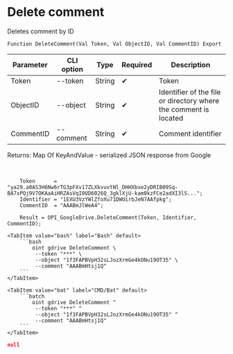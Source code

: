 ﻿---
sidebar_position: 4
description: Delete comment and other functions to work with Google Drive in the Open Integration Package, a free open-source integration library for 1C:Enterprise 8, OneScript and CLI
keywords: [1C, 1С, 1С:Enterprise, 1С:Enterprise 8.3, API, Integration, Services, Exchange, OneScript, CLI, Google Drive]
---


# Delete comment
 Deletes comment by ID



`Function DeleteComment(Val Token, Val ObjectID, Val CommentID) Export`

  | Parameter | CLI option | Type | Required | Description |
  |-|-|-|-|-|
  | Token | --token | String | &#x2714; | Token |
  | ObjectID | --object | String | &#x2714; | Identifier of the file or directory where the comment is located |
  | CommentID | --comment | String | &#x2714; | Comment identifier |

  
  Returns:  Map Of KeyAndValue - serialized JSON response from Google

<br/>




```bsl title="1C:Enterprise/OneScript code example"
    Token      = "ya29.a0AS3H6Nw6rTG3pFXv17ZLXkvuvtNl_DHHXbxe2yDRIB09Sq-BA7xPQj9V7OKAaAiHRZAsVqI0UD6026Q_3gklXjU-kam0kzFCe2adXI3lS...";
    Identifier = "1EXU3VzYWlZfoXu71DWUirbJeN7AAfpkg";
    CommentID  = "AAABmJlWeA4";

    Result = OPI_GoogleDrive.DeleteComment(Token, Identifier, CommentID);
```
 

 <Tabs>
  
    <TabItem value="bash" label="Bash" default>
        ```bash
            oint gdrive DeleteComment \
             --token "***" \
             --object "1f3FAPBVpH32sLJozXrmGe4kONu19OT35" \
             --comment "AAABmHtsj1Q"
        ```
    </TabItem>
  
    <TabItem value="bat" label="CMD/Bat" default>
        ```batch
            oint gdrive DeleteComment ^
             --token "***" ^
             --object "1f3FAPBVpH32sLJozXrmGe4kONu19OT35" ^
             --comment "AAABmHtsj1Q"
        ```
    </TabItem>
</Tabs>


```json title="Result"
null
```

